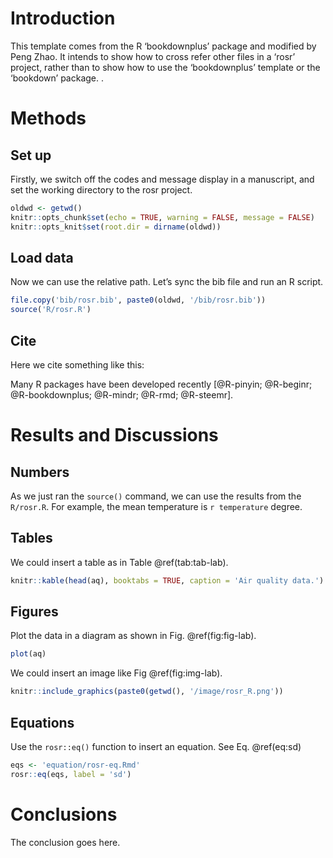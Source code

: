 
# Introduction

This template comes from the R 'bookdownplus' package and modified by Peng Zhao. It intends to show how to cross refer other files in a 'rosr' project, rather than to show how to use the 'bookdownplus' template or the 'bookdown' package.
.


# Methods

## Set up

Firstly, we switch off the codes and message display in a manuscript, and set the working directory to the rosr project.

```r
oldwd <- getwd()
knitr::opts_chunk$set(echo = TRUE, warning = FALSE, message = FALSE) 
knitr::opts_knit$set(root.dir = dirname(oldwd))
```

## Load data

Now we can use the relative path. Let's sync the bib file and run an R script.

```r
file.copy('bib/rosr.bib', paste0(oldwd, '/bib/rosr.bib'))
source('R/rosr.R')
```

## Cite

Here we cite something like this:

Many R packages have been developed recently [@R-pinyin; @R-beginr; @R-bookdownplus; @R-mindr; @R-rmd; @R-steemr].

# Results and Discussions

## Numbers

As we just ran the `source()` command, we can use the results from the `R/rosr.R`. For example, the mean temperature is `r temperature` degree.

## Tables

We could insert a table as in Table \@ref(tab:tab-lab).

```r
knitr::kable(head(aq), booktabs = TRUE, caption = 'Air quality data.')
```

## Figures

Plot the data in a diagram as shown in Fig. \@ref(fig:fig-lab).

```r
plot(aq)
```

We could insert an image like Fig \@ref(fig:img-lab).

```r
knitr::include_graphics(paste0(getwd(), '/image/rosr_R.png'))
```


## Equations

Use the `rosr::eq()` function to insert an equation. See Eq. \@ref(eq:sd)

```r
eqs <- 'equation/rosr-eq.Rmd'
rosr::eq(eqs, label = 'sd')
```

# Conclusions

The conclusion goes here.
